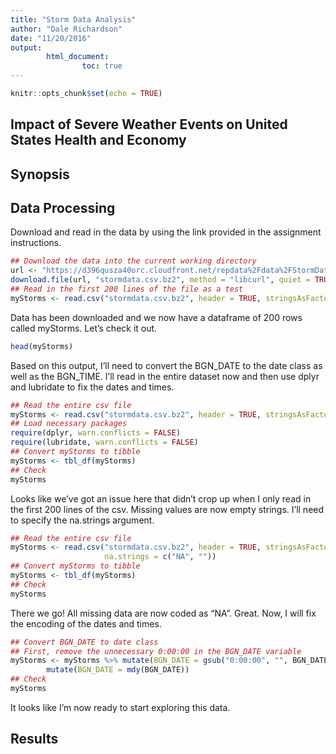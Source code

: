 ```yaml
---
title: "Storm Data Analysis"
author: "Dale Richardson"
date: "11/20/2016"
output: 
        html_document:
                toc: true
---
```


```r
knitr::opts_chunk$set(echo = TRUE)
```

## Impact of Severe Weather Events on United States Health and Economy

## Synopsis

## Data Processing
Download and read in the data by using the link provided in the assignment instructions.

```r
## Download the data into the current working directory
url <- "https://d396qusza40orc.cloudfront.net/repdata%2Fdata%2FStormData.csv.bz2"
download.file(url, "stormdata.csv.bz2", method = "libcurl", quiet = TRUE)
## Read in the first 200 lines of the file as a test
myStorms <- read.csv("stormdata.csv.bz2", header = TRUE, stringsAsFactors = FALSE, nrow = 200)
```

Data has been downloaded and we now have a dataframe of 200 rows called myStorms. Let's check it out.
```r
head(myStorms)
```
Based on this output, I'll need to convert the BGN_DATE to the date class as well as the BGN_TIME.
I'll read in the entire dataset now and then use dplyr and lubridate to fix the dates and times.

```r
## Read the entire csv file
myStorms <- read.csv("stormdata.csv.bz2", header = TRUE, stringsAsFactors = FALSE)
## Load necessary packages
require(dplyr, warn.conflicts = FALSE)
require(lubridate, warn.conflicts = FALSE)
## Convert myStorms to tibble
myStorms <- tbl_df(myStorms)
## Check 
myStorms
```
Looks like we've got an issue here that didn't crop up when I only read in the first 200 lines of the csv.
Missing values are now empty strings. I'll need to specify the na.strings argument.

```r
## Read the entire csv file
myStorms <- read.csv("stormdata.csv.bz2", header = TRUE, stringsAsFactors = FALSE, 
                     na.strings = c("NA", ""))
## Convert myStorms to tibble
myStorms <- tbl_df(myStorms)
## Check 
myStorms

```
There we go! All missing data are now coded as "NA". Great. Now, I will fix the encoding of the dates
and times.

```r
## Convert BGN_DATE to date class
## First, remove the unnecessary 0:00:00 in the BGN_DATE variable 
myStorms <- myStorms %>% mutate(BGN_DATE = gsub("0:00:00", "", BGN_DATE)) %>%
        mutate(BGN_DATE = mdy(BGN_DATE))
## Check
myStorms
```

It looks like I'm now ready to start exploring this data.

## Results



